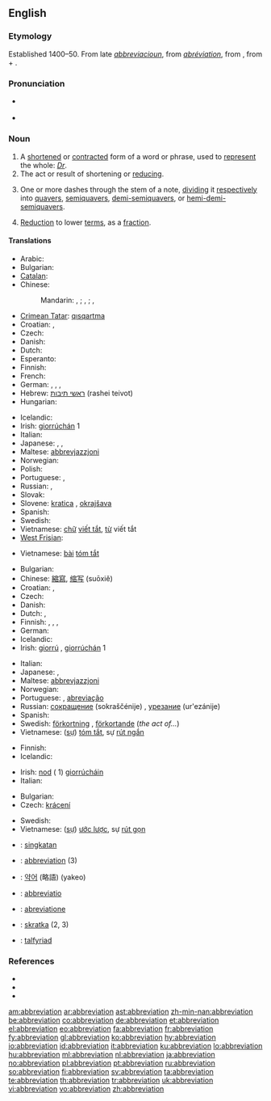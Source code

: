{{wikisource1911Enc|Abbreviation}}
{{wikipedia}}
{{selfref|For abbreviations in Wiktionary, see [[:Category:Abbreviations]]}}
==English==

===Etymology===
Established 1400–50. From late {{etyl|enm}} ''[[abbreviacioun]]'', from {{etyl|frm}} ''[[abréviation]]'', from {{LL.}} {{term|abbreviatio|abbreviātiō||lang=la}}, from {{term|ab||from|lang=la}} + {{term|abbrevio|abbreviō|shorten, abridge|lang=la}}.

===Pronunciation===
* {{a|RP}} {{IPA|/əˌbriːviˈeɪʃn/}}
* {{rhymes|eɪʃǝn}}

===Noun===
{{en-noun}}

# A [[shorten]]ed or [[contract]]ed form of a word or phrase, used to [[represent]] the whole: ''[[Dr]]''.
# The act or result of shortening or [[reduce|reducing]].
# {{music}} One or more dashes through the stem of a note, [[dividing]] it [[respectively]] into [[quavers]], [[semiquavers]], [[demi-semiquavers]], or [[hemi-demi-semiquavers]].
# {{math}} [[reduction|Reduction]] to lower [[term]]s, as a [[fraction]].

====Translations====
{{trans-top|shortened or contracted form of a word or phrase}}
* Arabic: {{t|ar|اختصار|m|tr=ikhtaSaar}}
* Bulgarian: {{t+|bg|абревиатура|f|tr=abreviatúra}}
* [[Catalan]]: {{t+|ca|abreviatura|f}}
* Chinese:
*: Mandarin: {{t-|cmn|縮寫|sc=Hani}},  {{t-|cmn|缩写|tr=suōxiě|sc=Hani}}; {{t|cmn|簡寫|sc=Hani}},  {{t|cmn|简写|tr=jiǎnxiě|sc=Hani}}; {{t-|cmn|略語|sc=Hani}},  {{t|cmn|略语|tr=lüèyǔ|sc=Hani}}
* [[Crimean Tatar]]: [[qısqartma]]
* Croatian: {{t-|hr|abrevijacija|f}}, {{t-|hr|kratica|f}}
* Czech: {{t+|cs|zkratka|f}}
* Danish: {{t+|da|forkortelse|c}}
* Dutch: {{t+|nl|afkorting|f}}
* Esperanto: {{t-|eo|mallongigo|xs=Esperanto}}
* Finnish: {{t+|fi|lyhenne}}
* French: {{t+|fr|abréviation|f}}
* German: {{t+|de|Abkürzung|f}}, {{t-|de|Kurzbezeichnung|f}}, {{t+|de|Kürzel|n}}, {{t+|de|Kurzform|f}}
* Hebrew: [[ראשי תיבות]] (rashei teivot) {{m|p}}
* Hungarian: {{t+|hu|rövidítés}}
{{trans-mid}}
* Icelandic: {{t+|is|skammstöfun|f}}
* Irish: [[giorrúchán]] {{m}} 1
* Italian: {{t+|it|abbreviazione}}
* Japanese: {{t+|ja|略語|tr=りゃくご, ryakugo}}, {{t+|ja|略字|tr=ryakuji}}, {{t+|ja|略|tr=ryaku}}
* Maltese: [[abbrevjazzjoni]]
* Norwegian: {{t+|no|forkortelse|m}}
* Polish: {{t+|pl|skrót|m}}
* Portuguese: {{t+|pt|abreviatura|f}}, {{t+|pt|abreviação|f}}
* Russian: {{t+|ru|сокращение|n|tr=sokraščénije}}, {{t+|ru|аббревиатура|f|tr=abbreviatúra}}
* Slovak: {{t-|sk|skratka|f}}
* Slovene: [[kratica]] {{f}}, [[okrajšava]] {{f}}
* Spanish: {{t+|es|abreviatura|f}}
* Swedish: {{t+|sv|förkortning|c}}
* Vietnamese: [[chữ]] [[viết tắt]], [[từ]] viết tắt
* [[West Frisian]]: {{t+|fy|ôfkoarting|c|xs=West Frisian}}
{{trans-bottom}}

{{trans-top|abridged version of a document}}
* Vietnamese: [[bài]] [[tóm tắt]]
{{trans-mid}}
{{trans-bottom}}

{{trans-top|act or result of shortening or reducing}}
* Bulgarian: {{t|bg|съкращаване, скъсяване}}
* Chinese: [[縮寫]], [[缩写]] (suōxiě)
* Croatian: {{t-|hr|abrevijacija|f}}, {{t-|hr|kratica|f}}
* Czech: {{t-|cs|zkrácení|n}}
* Danish: {{t+|da|forkortelse|c}}
* Dutch: {{t+|nl|afkorting|f}}, {{t|nl|verkorting|f}}
* Finnish: {{t-|fi|lyhentäminen}}, {{t-|fi|lyhennös}}, {{t-|fi|lyhennelmä}}, {{t-|fi|lyhennys}}
* German: {{t+|de|Abkürzung|f}}
* Icelandic: {{t+|is|stytting|f}}
* Irish: [[giorrú]] {{m}}, [[giorrúchán]] {{m}} 1
{{trans-mid}}
* Italian: {{t+|it|abbreviazione}}
* Japanese: {{t+|ja|省略|tr=shōryaku}}, {{t-|ja|短縮|tr=tanshuku}}
* Maltese: [[abbrevjazzjoni]]
* Norwegian: {{t-|no|forkorting|m|f}}
* Portuguese: {{t+|pt|abreviatura|f}}, [[abreviação]] {{f}}
* Russian: [[сокрaщение]] (sokraščénije) {{n}}, [[урезание]] (ur'ezánije) {{n}}
* Spanish: {{t+|es|abreviación|f}}
* Swedish: [[förkortning]] {{c}}, [[förkortande]] {{n}} (''the act of...'')
* Vietnamese: ([[sự]]) [[tóm tắt]], sự [[rút ngắn]]
{{trans-bottom}}

{{trans-top|music: one or more dashes through the stem of a note}}
* Finnish: {{t-|fi|lyhennysmerkki}}
* Icelandic: {{t+|is|stytting|f}}
{{trans-mid}}
* Irish: [[nod]] ({{m}} 1) [[giorrúchán|giorrúcháin]]
* Italian: {{t+|it|abbreviazione}}
{{trans-bottom}}

{{trans-top|mathematics: reduction to lower terms}}
* Bulgarian: {{t|bg|съкращаване}}
* Czech: [[krácení]]
{{trans-mid}}
* Swedish: {{t+|sv|förkortning|c}}
* Vietnamese: ([[sự]]) [[ước lược]], sự [[rút gọn]]
{{trans-bottom}}

{{checktrans-top}}
* {{ttbc|Indonesian}}: [[singkat]]an
* {{ttbc|Interlingua}}: [[#Interlingua|abbreviation]] (3)
{{trans-mid}}
* {{ttbc|Korean}}: [[약어]] (略語) (yakeo)
* {{ttbc|Latin}}: [[abbreviatio]]
* {{ttbc|Novial}}: [[abreviatione]]
* {{ttbc|Slovak}}: [[skratka]] {{f}} (2, 3)
* {{ttbc|Welsh}}: [[talfyriad]] {{m}}
{{trans-bottom}}

===References===
* {{R:American Heritage 2000|abbreviation}}
* {{R:Dictionary.com|abbreviation}}
* {{R:WordNet 2003|abbreviation}}

[[am:abbreviation]]
[[ar:abbreviation]]
[[ast:abbreviation]]
[[zh-min-nan:abbreviation]]
[[be:abbreviation]]
[[co:abbreviation]]
[[de:abbreviation]]
[[et:abbreviation]]
[[el:abbreviation]]
[[eo:abbreviation]]
[[fa:abbreviation]]
[[fr:abbreviation]]
[[fy:abbreviation]]
[[gl:abbreviation]]
[[ko:abbreviation]]
[[hy:abbreviation]]
[[io:abbreviation]]
[[id:abbreviation]]
[[it:abbreviation]]
[[ku:abbreviation]]
[[lo:abbreviation]]
[[hu:abbreviation]]
[[ml:abbreviation]]
[[nl:abbreviation]]
[[ja:abbreviation]]
[[no:abbreviation]]
[[pl:abbreviation]]
[[pt:abbreviation]]
[[ru:abbreviation]]
[[so:abbreviation]]
[[fi:abbreviation]]
[[sv:abbreviation]]
[[ta:abbreviation]]
[[te:abbreviation]]
[[th:abbreviation]]
[[tr:abbreviation]]
[[uk:abbreviation]]
[[vi:abbreviation]]
[[vo:abbreviation]]
[[zh:abbreviation]]